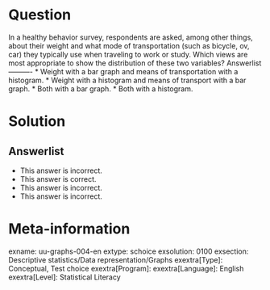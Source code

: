 Question
========
  
In a healthy behavior survey, respondents are asked, among other things, about their weight and what mode of transportation (such as bicycle, ov, car) they typically use when traveling to work or study. Which views are most appropriate to show the distribution of these two variables? 
Answerlist
----------
* Weight with a bar graph and means of transportation with a histogram.
* Weight with a histogram and means of transport with a bar graph.
* Both with a bar graph.
* Both with a histogram.

Solution
========
  

Answerlist
----------
* This answer is incorrect.
* This answer is correct.
* This answer is incorrect.
* This answer is incorrect.

Meta-information
================
exname: uu-graphs-004-en
extype: schoice
exsolution: 0100
exsection: Descriptive statistics/Data representation/Graphs
exextra[Type]: Conceptual, Test choice
exextra[Program]: 
exextra[Language]: English
exextra[Level]: Statistical Literacy
